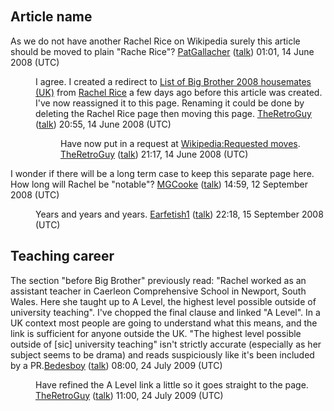 <article id="17929041" title=Talk:Rachel Rice>
	<talkpage id="17929041" title="Talk:Rachel Rice">
{{WikiProjectBannerShell|blp=yes|1=
{{WikiProject Biography
|living=yes
|class=start
|filmbio-priority=low
|filmbio-work-group=yes
|listas=Rice, Rachel
}}
{{WikiProject Wales|class=start|importance=low}}
{{WikiProject Big Brother|importance=|class=Start}}
}}
{{Image requested|actors and filmmakers}}


== Article name ==
As we do not have another Rachel Rice on Wikipedia surely this article should be moved to plain &quot;Rache Rice&quot;? [[User:PatGallacher|PatGallacher]] ([[User talk:PatGallacher|talk]]) 01:01, 14 June 2008 (UTC)
:I agree. I created a redirect to [[List of Big Brother 2008 housemates (UK)]] from [[Rachel Rice]] a few days ago before this article was created. I've now reassigned it to this page. Renaming it could be done by deleting the Rachel Rice page then moving this page. [[User:TheRetroGuy|TheRetroGuy]] ([[User talk:TheRetroGuy|talk]]) 20:55, 14 June 2008 (UTC)
::Have now put in a request at [[Wikipedia:Requested moves]]. [[User:TheRetroGuy|TheRetroGuy]] ([[User talk:TheRetroGuy|talk]]) 21:17, 14 June 2008 (UTC)

I wonder if there will be a long term case to keep this separate page here. How long will Rachel be &quot;notable&quot;? [[User:MGCooke|MGCooke]] ([[User talk:MGCooke|talk]]) 14:59, 12 September 2008 (UTC)

: Years and years and years. [[User:Earfetish1|Earfetish1]] ([[User talk:Earfetish1|talk]]) 22:18, 15 September 2008 (UTC)

== Teaching career ==

The section &quot;before Big Brother&quot; previously read: &quot;Rachel worked as an assistant teacher in Caerleon Comprehensive School in Newport, South Wales. Here she taught up to A Level, the highest level possible outside of university teaching&quot;. I've chopped the final clause and linked &quot;A Level&quot;. In a UK context most people are going to understand what this means, and the link is sufficient for anyone outside the UK. &quot;The highest level possible outside of [sic] university teaching&quot; isn't strictly accurate (especially as her subject seems to be drama) and reads suspiciously like it's been included by a PR.[[User:Bedesboy|Bedesboy]] ([[User talk:Bedesboy|talk]]) 08:00, 24 July 2009 (UTC)

:Have refined the A Level link a little so it goes straight to the page. [[User:TheRetroGuy|TheRetroGuy]] ([[User talk:TheRetroGuy|talk]]) 11:00, 24 July 2009 (UTC)
	</talkpage>
</article>